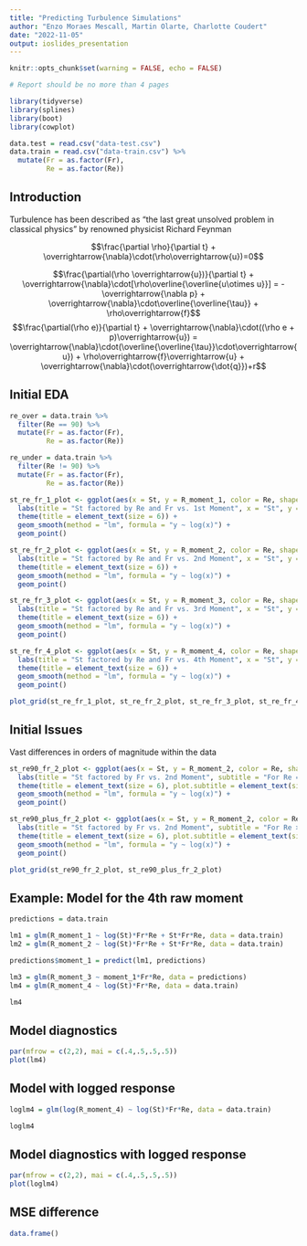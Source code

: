 ```yaml
---
title: "Predicting Turbulence Simulations"
author: "Enzo Moraes Mescall, Martin Olarte, Charlotte Coudert"
date: "2022-11-05"
output: ioslides_presentation
---
```


```r
knitr::opts_chunk$set(warning = FALSE, echo = FALSE)

# Report should be no more than 4 pages
```


```r
library(tidyverse)
library(splines)
library(boot)
library(cowplot)
```

```r
data.test = read.csv("data-test.csv")
data.train = read.csv("data-train.csv") %>%
  mutate(Fr = as.factor(Fr),
         Re = as.factor(Re))
```

## Introduction

Turbulence has been described as “the last great unsolved problem in classical physics” by renowned physicist Richard Feynman

$$\frac{\partial \rho}{\partial t} + \overrightarrow{\nabla}\cdot(\rho\overrightarrow{u})=0$$

$$\frac{\partial(\rho \overrightarrow{u})}{\partial t} + \overrightarrow{\nabla}\cdot[\rho\overline{\overline{u\otimes u}}] = -\overrightarrow{\nabla p} + \overrightarrow{\nabla}\cdot\overline{\overline{\tau}} + \rho\overrightarrow{f}$$
$$\frac{\partial(\rho e)}{\partial t} + \overrightarrow{\nabla}\cdot((\rho e + p)\overrightarrow{u}) = \overrightarrow{\nabla}\cdot(\overline{\overline{\tau}}\cdot\overrightarrow{u}) + \rho\overrightarrow{f}\overrightarrow{u} + \overrightarrow{\nabla}\cdot(\overrightarrow{\dot{q}})+r$$


## Initial EDA


```r
re_over = data.train %>%
  filter(Re == 90) %>%
  mutate(Fr = as.factor(Fr),
         Re = as.factor(Re))

re_under = data.train %>%
  filter(Re != 90) %>%
  mutate(Fr = as.factor(Fr),
         Re = as.factor(Re))

st_re_fr_1_plot <- ggplot(aes(x = St, y = R_moment_1, color = Re, shape = Fr), data = data.train) +
  labs(title = "St factored by Re and Fr vs. 1st Moment", x = "St", y = "1st Moment") + 
  theme(title = element_text(size = 6)) +
  geom_smooth(method = "lm", formula = "y ~ log(x)") +
  geom_point()

st_re_fr_2_plot <- ggplot(aes(x = St, y = R_moment_2, color = Re, shape = Fr), data = data.train) +
  labs(title = "St factored by Re and Fr vs. 2nd Moment", x = "St", y = "2nd Moment") + 
  theme(title = element_text(size = 6)) +
  geom_smooth(method = "lm", formula = "y ~ log(x)") +
  geom_point()

st_re_fr_3_plot <- ggplot(aes(x = St, y = R_moment_3, color = Re, shape = Fr), data = data.train) +
  labs(title = "St factored by Re and Fr vs. 3rd Moment", x = "St", y = "3rd Moment") + 
  theme(title = element_text(size = 6)) +
  geom_smooth(method = "lm", formula = "y ~ log(x)") +
  geom_point()

st_re_fr_4_plot <- ggplot(aes(x = St, y = R_moment_4, color = Re, shape = Fr), data = data.train) +
  labs(title = "St factored by Re and Fr vs. 4th Moment", x = "St", y = "4th Moment") + 
  theme(title = element_text(size = 6)) +
  geom_smooth(method = "lm", formula = "y ~ log(x)") +
  geom_point()

plot_grid(st_re_fr_1_plot, st_re_fr_2_plot, st_re_fr_3_plot, st_re_fr_4_plot)
```


## Initial Issues

Vast differences in orders of magnitude within the data

```r
st_re90_fr_2_plot <- ggplot(aes(x = St, y = R_moment_2, color = Re, shape = Fr), data = re_over) +
  labs(title = "St factored by Fr vs. 2nd Moment", subtitle = "For Re = 90", x = "St", y = "2nd Moment") + 
  theme(title = element_text(size = 6), plot.subtitle = element_text(size = 5)) +
  geom_smooth(method = "lm", formula = "y ~ log(x)") +
  geom_point()

st_re90_plus_fr_2_plot <- ggplot(aes(x = St, y = R_moment_2, color = Re, shape = Fr), data = re_under) +
  labs(title = "St factored by Fr vs. 2nd Moment", subtitle = "For Re > 90", x = "St", y = "2nd Moment") + 
  theme(title = element_text(size = 6), plot.subtitle = element_text(size = 5)) +
  geom_smooth(method = "lm", formula = "y ~ log(x)") +
  geom_point()

plot_grid(st_re90_fr_2_plot, st_re90_plus_fr_2_plot)
```


## Example: Model for the 4th raw moment

```r
predictions = data.train

lm1 = glm(R_moment_1 ~ log(St)*Fr*Re + St*Fr*Re, data = data.train)
lm2 = glm(R_moment_2 ~ log(St)*Fr*Re + St*Fr*Re, data = data.train)

predictions$moment_1 = predict(lm1, predictions)

lm3 = glm(R_moment_3 ~ moment_1*Fr*Re, data = predictions)
lm4 = glm(R_moment_4 ~ log(St)*Fr*Re, data = data.train)

lm4
```

## Model diagnostics

```r
par(mfrow = c(2,2), mai = c(.4,.5,.5,.5))
plot(lm4)
```

## Model with logged response

```r
loglm4 = glm(log(R_moment_4) ~ log(St)*Fr*Re, data = data.train)

loglm4
```


## Model diagnostics with logged response

```r
par(mfrow = c(2,2), mai = c(.4,.5,.5,.5))
plot(loglm4)
```

## MSE difference

```r
data.frame()
```

